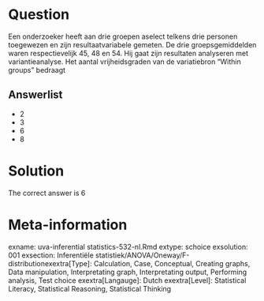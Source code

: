 Question
========

Een onderzoeker heeft aan drie groepen aselect telkens drie personen toegewezen en zijn resultaatvariabele gemeten. De drie groepsgemiddelden waren respectievelijk 45, 48 en 54. Hij gaat zijn resultaten analyseren met variantieanalyse. Het aantal vrijheidsgraden van de variatiebron "Within groups" bedraagt 

Answerlist
----------
* 2
* 3
* 6
* 8

Solution
========

The correct answer is  6 

Meta-information
================
exname: uva-inferential statistics-532-nl.Rmd 
extype: schoice 
exsolution: 001 
exsection: Inferentiële statistiek/ANOVA/Oneway/F-distributionexextra[Type]: Calculation, Case, Conceptual, Creating graphs, Data manipulation, Interpretating graph, Interpretating output, Performing analysis, Test choice 
exextra[Langauge]: Dutch 
exextra[Level]: Statistical Literacy, Statistical Reasoning, Statistical Thinking 

